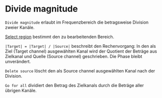 # Divide magnitude

``Divide magnitude`` erlaubt im Frequenzbereich die betragsweise Division zweier Kanäle.

[Select region](/de/help/edit/region-control) bestimmt den zu bearbeitenden Bereich.

``|Target| = |Target| / |Source|`` beschreibt den Rechenvorgang: In den als Ziel (Target channel) ausgewählten Kanal wird der Quotient der Beträge aus Zielkanal und Quelle (Source channel) geschrieben. Die Phase bleibt unverändert.

``Delete source`` löscht den als Source channel ausgewählten Kanal nach der Division.

``Go for all`` dividiert den Betrag des Zielkanals durch die Beträge aller übrigen Kanäle.